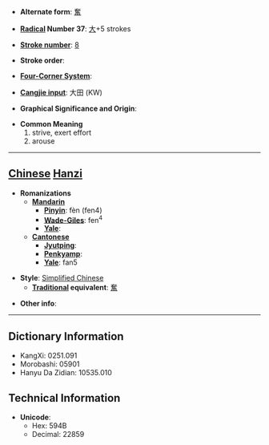 * '''Alternate form''': [[奮]]

* '''[[Wiktionary:Chinese radical index| Radical]] Number 37''': [[Wiktionary:Chinese radical index 大|大]]+5 strokes

* '''[[Wiktionary:Chinese total strokes index|Stroke number]]''': [[Wiktionary:Chinese total strokes index 8|8]]

* '''Stroke order''': 

* '''[[Wiktionary:Chinese four corner index|Four-Corner System]]''': 

* '''[[Wiktionary:Chinese Cangjie index|Cangjie input]]''': 大田 (KW)

* '''Graphical Significance and Origin''': 

* '''Common Meaning'''
*#strive, exert effort
*# arouse


----

== [[Chinese]] [[Hanzi]] ==

* '''Romanizations'''
** '''[[Mandarin]]'''
*** '''[[Pinyin]]''': fèn (fen4)
*** '''[[Wade-Giles]]''': fen<sup>4</sup>
*** '''[[Yale]]''': 
** '''[[Cantonese]]'''
*** '''[[Jyutping]]''':
*** '''[[Penkyamp]]''': 
*** '''[[Yale]]''': fan5

* '''Style''': [[Simplified Chinese]] 
** '''[[Traditional Chinese|Traditional]] equivalent''': [[奮]]

* '''Other info''': 

----

== Dictionary Information ==

* KangXi: 0251.091
* Morobashi: 05901
* Hanyu Da Zidian: 10535.010

== Technical Information ==

* '''Unicode''':
** Hex: 594B
** Decimal: 22859